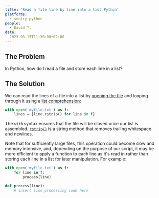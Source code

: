 ```yaml
---
title: 'Read a file line by line into a list Python'
platforms: 
  - sentry.python
people: 
  - David Y.
date: 
  2023-03-15T11:30:00+02:00
---
```


## The Problem

In Python, how do I read a file and store each line in a list?

## The Solution

We can read the lines of a file into a list by [opening the file](https://docs.python.org/3/library/functions.html#open) and looping through it using a [list comprehension](https://docs.python.org/3/tutorial/datastructures.html#list-comprehensions):

```python
with open('myfile.txt') as f:
    lines = [line.rstrip() for line in f]
```

The `with` syntax ensures that the file will be closed once our list is assembled. [`rstrip()`](https://docs.python.org/3/library/stdtypes.html#str.rstrip) is a string method that removes trailing whitespace and newlines.

Note that for sufficiently large files, this operation could become slow and memory intensive, and, depending on the purpose of our script, it may be more efficient to apply a function to each line as it's read in rather than storing each line in a list for later manipulation. For example:

```python
with open('myfile.txt') as f:
    for line in f:
        process(line)

def process(line):
    # insert line processing code here
```
